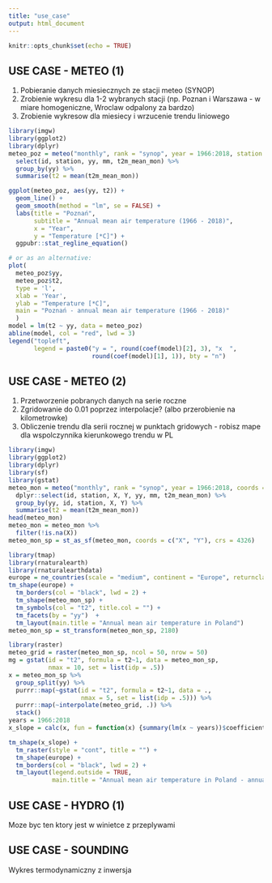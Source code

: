 ```yaml
---
title: "use_case"
output: html_document
---
```


```r
knitr::opts_chunk$set(echo = TRUE)
```

## USE CASE - METEO (1)

1. Pobieranie danych miesiecznych ze stacji meteo (SYNOP)
1. Zrobienie wykresu dla 1-2 wybranych stacji (np. Poznan i Warszawa - w miare homogeniczne, Wroclaw odpalony za bardzo)
1. Zrobienie wykresow dla miesiecy i wrzucenie trendu liniowego

```r
library(imgw)
library(ggplot2)
library(dplyr)
meteo_poz = meteo("monthly", rank = "synop", year = 1966:2018, station = "POZNAŃ") %>% 
  select(id, station, yy, mm, t2m_mean_mon) %>% 
  group_by(yy) %>%
  summarise(t2 = mean(t2m_mean_mon))

ggplot(meteo_poz, aes(yy, t2)) +
  geom_line() + 
  geom_smooth(method = "lm", se = FALSE) +
  labs(title = "Poznań", 
       subtitle = "Annual mean air temperature (1966 - 2018)",
       x = "Year",
       y = "Temperature [*C]") +
  ggpubr::stat_regline_equation()

# or as an alternative:
plot(
  meteo_poz$yy,
  meteo_poz$t2,
  type = 'l',
  xlab = 'Year',
  ylab = "Temperature [*C]",
  main = "Poznań - annual mean air temperature (1966 - 2018)"
  )
model = lm(t2 ~ yy, data = meteo_poz)
abline(model, col = "red", lwd = 3)
legend("topleft",
       legend = paste0("y = ", round(coef(model)[2], 3), "x  ",
                       round(coef(model)[1], 1)), bty = "n")
```

## USE CASE - METEO (2)

1. Przetworzenie pobranych danych na serie roczne
1. Zgridowanie do 0.01 poprzez interpolacje? (albo przerobienie na kilometrowke)
1. Obliczenie trendu dla serii rocznej w punktach gridowych - robisz mape dla wspolczynnika kierunkowego trendu w PL

```r
library(imgw)
library(ggplot2)
library(dplyr)
library(sf)
library(gstat)
meteo_mon = meteo("monthly", rank = "synop", year = 1966:2018, coords = TRUE) %>%
  dplyr::select(id, station, X, Y, yy, mm, t2m_mean_mon) %>%
  group_by(yy, id, station, X, Y) %>%
  summarise(t2 = mean(t2m_mean_mon))
head(meteo_mon)
meteo_mon = meteo_mon %>%
  filter(!is.na(X))
meteo_mon_sp = st_as_sf(meteo_mon, coords = c("X", "Y"), crs = 4326)

library(tmap)
library(rnaturalearth)
library(rnaturalearthdata)
europe = ne_countries(scale = "medium", continent = "Europe", returnclass = "sf")
tm_shape(europe) +
  tm_borders(col = "black", lwd = 2) +
  tm_shape(meteo_mon_sp) +
  tm_symbols(col = "t2", title.col = "") +
  tm_facets(by = "yy")  +
  tm_layout(main.title = "Annual mean air temperature in Poland")
meteo_mon_sp = st_transform(meteo_mon_sp, 2180)

library(raster)
meteo_grid = raster(meteo_mon_sp, ncol = 50, nrow = 50)
mg = gstat(id = "t2", formula = t2~1, data = meteo_mon_sp,
           nmax = 10, set = list(idp = .5))
x = meteo_mon_sp %>%
  group_split(yy) %>%
  purrr::map(~gstat(id = "t2", formula = t2~1, data = .,
                    nmax = 5, set = list(idp = .5))) %>%
  purrr::map(~interpolate(meteo_grid, .)) %>%
  stack()
years = 1966:2018
x_slope = calc(x, fun = function(x) {summary(lm(x ~ years))$coefficients[2]})

tm_shape(x_slope) +
  tm_raster(style = "cont", title = "") +
  tm_shape(europe) +
  tm_borders(col = "black", lwd = 2) +
  tm_layout(legend.outside = TRUE,
            main.title = "Annual mean air temperature in Poland - annual trend")
```


## USE CASE - HYDRO (1)
Moze byc ten ktory jest w winietce z przeplywami

## USE CASE - SOUNDING
Wykres termodynamiczny z inwersja

